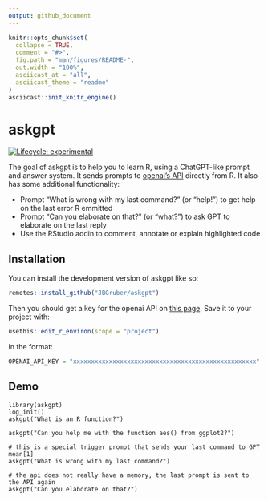 ```yaml
---
output: github_document
---
```


<!-- README.md is generated from README.Rmd. Please edit that file -->

```r
knitr::opts_chunk$set(
  collapse = TRUE,
  comment = "#>",
  fig.path = "man/figures/README-",
  out.width = "100%",
  asciicast_at = "all",
  asciicast_theme = "readme"
)
asciicast::init_knitr_engine()
```

# askgpt

<!-- badges: start -->
[![Lifecycle: experimental](https://img.shields.io/badge/lifecycle-experimental-orange.svg)](https://lifecycle.r-lib.org/articles/stages.html#experimental)
<!-- badges: end -->

The goal of askgpt is to help you to learn R, using a ChatGPT-like prompt and answer system.
It sends prompts to [openai's API](https://openai.com/api/) directly from R.
It also has some additional functionality:

- Prompt "What is wrong with my last command?" (or "help!") to get help on the last error R emmitted
- Prompt "Can you elaborate on that?" (or "what?") to ask GPT to elaborate on the last reply
- Use the RStudio addin to comment, annotate or explain highlighted code

## Installation

You can install the development version of askgpt like so:

``` r
remotes::install_github("JBGruber/askgpt")
```

Then you should get a key for the openai API on [this page](https://openai.com/api/).
Save it to your project with:

```r
usethis::edit_r_environ(scope = "project")
```

In the format:

```r
OPENAI_API_KEY = "xxxxxxxxxxxxxxxxxxxxxxxxxxxxxxxxxxxxxxxxxxxxxxxxxxx"
```


## Demo

```asciicast
library(askgpt)
log_init()
askgpt("What is an R function?")

askgpt("Can you help me with the function aes() from ggplot2?")

# this is a special trigger prompt that sends your last command to GPT
mean[1]
askgpt("What is wrong with my last command?") 

# the api does not really have a memory, the last prompt is sent to the API again
askgpt("Can you elaborate on that?") 
```


